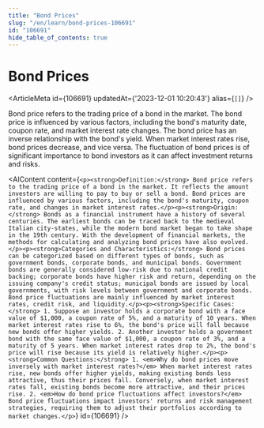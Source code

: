 ```yaml
---
title: "Bond Prices"
slug: "/en/learn/bond-prices-106691"
id: "106691"
hide_table_of_contents: true
---
```



# Bond Prices

<ArticleMeta id={106691} updatedAt={'2023-12-01 10:20:43'} alias={`[]`} />
<div className='border-solid border-b border-t-0 my-4 border-[var(--ifm-color-gray-300)]' />

Bond price refers to the trading price of a bond in the market. The bond price is influenced by various factors, including the bond's maturity date, coupon rate, and market interest rate changes. The bond price has an inverse relationship with the bond's yield. When market interest rates rise, bond prices decrease, and vice versa. The fluctuation of bond prices is of significant importance to bond investors as it can affect investment returns and risks.

<AIContent content={`<p><strong>Definition:</strong> Bond price refers to the trading price of a bond in the market. It reflects the amount investors are willing to pay to buy or sell a bond. Bond prices are influenced by various factors, including the bond's maturity, coupon rate, and changes in market interest rates.</p><p><strong>Origin:</strong> Bonds as a financial instrument have a history of several centuries. The earliest bonds can be traced back to the medieval Italian city-states, while the modern bond market began to take shape in the 19th century. With the development of financial markets, the methods for calculating and analyzing bond prices have also evolved.</p><p><strong>Categories and Characteristics:</strong> Bond prices can be categorized based on different types of bonds, such as government bonds, corporate bonds, and municipal bonds. Government bonds are generally considered low-risk due to national credit backing; corporate bonds have higher risk and return, depending on the issuing company's credit status; municipal bonds are issued by local governments, with risk levels between government and corporate bonds. Bond price fluctuations are mainly influenced by market interest rates, credit risk, and liquidity.</p><p><strong>Specific Cases:</strong> 1. Suppose an investor holds a corporate bond with a face value of $1,000, a coupon rate of 5%, and a maturity of 10 years. When market interest rates rise to 6%, the bond's price will fall because new bonds offer higher yields. 2. Another investor holds a government bond with the same face value of $1,000, a coupon rate of 3%, and a maturity of 5 years. When market interest rates drop to 2%, the bond's price will rise because its yield is relatively higher.</p><p><strong>Common Questions:</strong> 1. <em>Why do bond prices move inversely with market interest rates?</em> When market interest rates rise, new bonds offer higher yields, making existing bonds less attractive, thus their prices fall. Conversely, when market interest rates fall, existing bonds become more attractive, and their prices rise. 2. <em>How do bond price fluctuations affect investors?</em> Bond price fluctuations impact investors' returns and risk management strategies, requiring them to adjust their portfolios according to market changes.</p>`} id={106691} />
